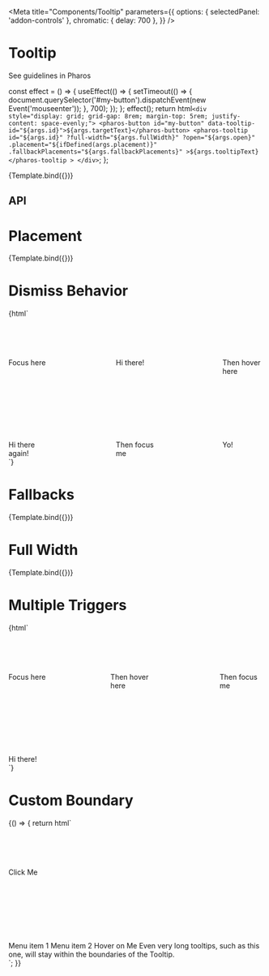 

<Meta
  title="Components/Tooltip"
  parameters={{
    options: { selectedPanel: 'addon-controls' },
    chromatic: { delay: 700 },
  }}
/>

# Tooltip

<pharos-link href="https://pharos.jstor.org/components/tooltip" target="_blank">See guidelines in Pharos</pharos-link>

  const effect = () => {
    useEffect(() => {
      setTimeout(() => {
        document.querySelector('#my-button').dispatchEvent(new Event('mouseenter'));
      }, 700);
    });
  };
  effect();
  return html`
    <div style="display: grid; grid-gap: 8rem; margin-top: 5rem; justify-content: space-evenly;">
      <pharos-button id="my-button" data-tooltip-id="${args.id}">${args.targetText}</pharos-button>
      <pharos-tooltip
        id="${args.id}"
        ?full-width="${args.fullWidth}"
        ?open="${args.open}"
        .placement="${ifDefined(args.placement)}"
        .fallbackPlacements="${args.fallbackPlacements}"
        >${args.tooltipText}</pharos-tooltip
      >
    </div>
  `;
};

<Canvas withToolbar>
  <Story
    name="Base"
    args={{
      fullWidth: false,
      open: false,
      targetText: 'Focus here',
      tooltipText: 'Hi there again!',
      id: 'my-tooltip',
    }}
  >
    {Template.bind({})}
  </Story>
</Canvas>

## API

<ArgsTable of="pharos-tooltip" />

# Placement

<Canvas withToolbar>
  <Story
    name="Placement"
    args={{
      targetText: 'Placement',
      tooltipText: 'Hi there again!',
      id: 'my-placement-tooltip',
    }}
    argTypes={{
      open: { table: { disable: true }, defaultValue: false },
      placement: {
        options: [
          'top',
          'top-start',
          'top-end',
          'bottom',
          'bottom-start',
          'bottom-end',
          'right',
          'right-start',
          'right-end',
          'left',
          'left-start',
          'left-end',
          'auto',
        ],
        control: {
          type: 'inline-radio',
        },
      },
    }}
  >
    {Template.bind({})}
  </Story>
</Canvas>

# Dismiss Behavior

<Canvas withToolbar>
  <Story name="Dismiss Behavior">
    {html`
      <div
        style="display: grid; grid-template-columns: repeat(3, auto); grid-gap: 8rem; margin-top: 5rem; justify-content: space-evenly;"
      >
        <pharos-button data-tooltip-id="my-hi-tooltip">Focus here</pharos-button>
        <pharos-tooltip id="my-hi-tooltip">Hi there!</pharos-tooltip>
        <pharos-button data-tooltip-id="my-again-tooltip">Then hover here</pharos-button>
        <pharos-tooltip id="my-again-tooltip">Hi there again!</pharos-tooltip>
        <pharos-button data-tooltip-id="my-yo-tooltip">Then focus me</pharos-button>
        <pharos-tooltip id="my-yo-tooltip">Yo!</pharos-tooltip>
      </div>
    `}
  </Story>
</Canvas>

# Fallbacks

<Canvas withToolbar>
  <Story
    name="Fallbacks"
    argTypes={{
      id: { table: { disable: true }, defaultValue: 'my-fallback-tooltip' },
      targetText: {
        table: { disable: true },
        defaultValue: 'Fallback Placement',
      },
      tooltipText: {
        table: { disable: true },
        defaultValue: 'Hi there again!',
      },
      open: { table: { disable: true }, defaultValue: false },
      placement: {
        options: [
          'top',
          'top-start',
          'top-end',
          'bottom',
          'bottom-start',
          'bottom-end',
          'right',
          'right-start',
          'right-end',
          'left',
          'left-start',
          'left-end',
          'auto',
        ],
        control: {
          type: 'inline-radio',
        },
      },
      fallbackPlacements: {
        control: { type: 'array' },
        defaultValue: ['auto'],
      },
    }}
  >
    {Template.bind({})}
  </Story>
</Canvas>

# Full Width

<Canvas withToolbar>
  <Story
    name="Full Width"
    args={{
      targetText:
        'Hover here to see a tooltip that is as wide as me. If you resize the window while its open, its width will continue to match mine!',
      tooltipText: `When using the fullWidth attribute, the display of the tooltip will always be the size of the button that triggers the tooltip, regardless of the length of the text.`,
      id: 'my-full-tooltip',
    }}
    argTypes={{
      fullWidth: { table: { disable: true }, defaultValue: true },
      open: { table: { disable: true }, defaultValue: false },
      placement: { table: { disable: true }, defaultValue: 'auto' },
    }}
  >
    {Template.bind({})}
  </Story>
</Canvas>

# Multiple Triggers

<Canvas withToolbar>
  <Story name="Multiple Triggers">
    {html`
      <div
        style="display: grid; grid-template-columns: repeat(3, auto); grid-gap: 8rem; margin-top: 5rem; justify-content: space-evenly;"
      >
        <pharos-button data-tooltip-id="my-multi-tooltip">Focus here</pharos-button>
        <pharos-button data-tooltip-id="my-multi-tooltip">Then hover here</pharos-button>
        <pharos-button data-tooltip-id="my-multi-tooltip">Then focus me</pharos-button>
        <pharos-tooltip id="my-multi-tooltip" full-width>Hi there!</pharos-tooltip>
      </div>
    `}
  </Story>
</Canvas>

# Custom Boundary

<Canvas withToolbar>
  <Story name="Custom Boundary">
    {() => {
      return html`
        <div
          style="display: grid; grid-gap: 8rem; margin-top: 5rem; justify-content: space-evenly;"
        >
          <pharos-button id="my-button" data-dropdown-menu-id="my-menu" icon-right="chevron-down"
            >Click Me</pharos-button
          >
          <pharos-dropdown-menu id="my-menu">
            <pharos-dropdown-menu-item>Menu item 1</pharos-dropdown-menu-item>
            <pharos-dropdown-menu-item>Menu item 2</pharos-dropdown-menu-item>
            <pharos-dropdown-menu-item data-tooltip-id="my-tooltip"
              >Hover on Me</pharos-dropdown-menu-item
            >
            <pharos-tooltip id="my-tooltip" boundary="my-menu"
              >Even very long tooltips, such as this one, will stay within the boundaries of the
              Tooltip.</pharos-tooltip
            >
          </pharos-dropdown-menu>
        </div>
      `;
    }}
  </Story>
</Canvas>
